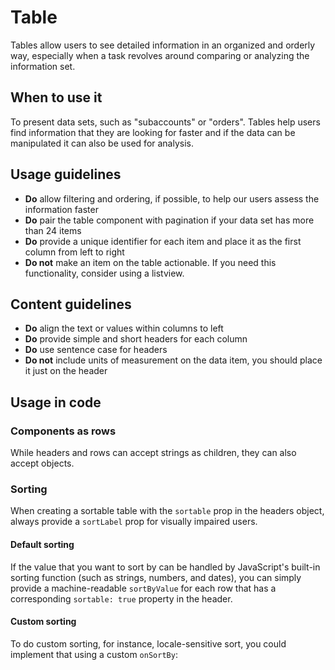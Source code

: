 
<Meta of={Stories} />

# Table

<Status variant="stable" />

Tables allow users to see detailed information in an organized and orderly way, especially when a task revolves around comparing or analyzing the information set.

<Story of={Stories.Base} />

<Props />

## When to use it

To present data sets, such as "subaccounts" or "orders". Tables help users find information that they are looking for faster and if the data can be manipulated it can also be used for analysis.

## Usage guidelines

- **Do** allow filtering and ordering, if possible, to help our users assess the information faster
- **Do** pair the table component with pagination if your data set has more than 24 items
- **Do** provide a unique identifier for each item and place it as the first column from left to right
- **Do not** make an item on the table actionable. If you need this functionality, consider using a listview.

## Content guidelines

- **Do** align the text or values within columns to left
- **Do** provide simple and short headers for each column
- **Do** use sentence case for headers
- **Do not** include units of measurement on the data item, you should place it just on the header

## Usage in code

### Components as rows

While headers and rows can accept strings as children, they can also accept objects.

<Story of={Stories.WithComponentRows} />

### Sorting

When creating a sortable table with the `sortable` prop in the headers object, always provide a `sortLabel` prop for visually impaired users.

#### Default sorting

If the value that you want to sort by can be handled by JavaScript's built-in sorting function (such as strings, numbers, and dates), you can simply provide a machine-readable `sortByValue` for each row that has a corresponding `sortable: true` property in the header.

<Story of={Stories.Sortable} />

#### Custom sorting

To do custom sorting, for instance, locale-sensitive sort, you could implement that using a custom `onSortBy`:

<Story of={Stories.CustomSort} />
